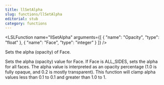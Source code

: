 ```yaml
---
title: llSetAlpha
slug: functions/llSetAlpha
editorial: stub
category: functions
---
```


<LSLFunction
	name="llSetAlpha"
	arguments={[
	{
		"name": "Opacity",
		"type": "float"
	},
	{
		"name": "Face",
		"type": "integer"
	}
]}
/>

Sets the alpha (opacity) of Face.

Sets the alpha (opacity) value for Face. If Face is ALL_SIDES, sets the alpha for all faces. The alpha value is interpreted as an opacity percentage (1.0 is fully opaque, and 0.2 is mostly transparent). This function will clamp alpha values less than 0.1 to 0.1 and greater than 1.0 to 1.
